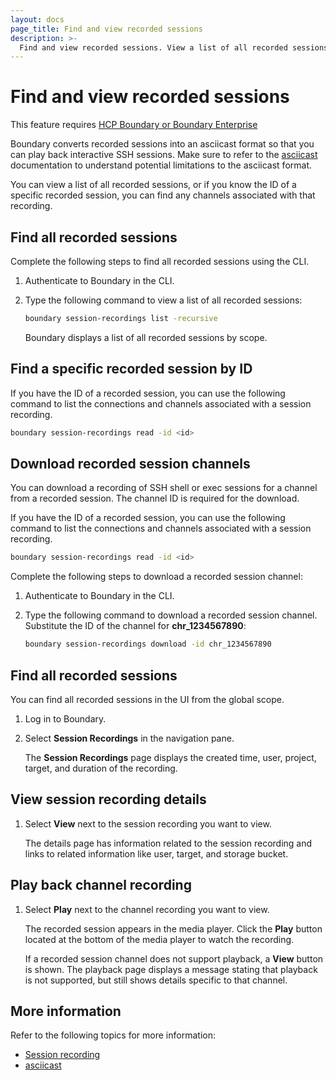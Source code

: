 ```yaml
---
layout: docs
page_title: Find and view recorded sessions
description: >-
  Find and view recorded sessions. View a list of all recorded sessions, or search for a specific recording. Download recorded sessions to meet compliance needs.
---
```


# Find and view recorded sessions

<EnterpriseAlert product="boundary">This feature requires <a href="https://www.hashicorp.com/products/boundary">HCP Boundary or Boundary Enterprise</a></EnterpriseAlert>

Boundary converts recorded sessions into an asciicast format so that you can play back interactive SSH sessions.
Make sure to refer to the [asciicast](/boundary/docs/session-recording#asciicast) documentation to understand potential limitations to the asciicast format.

You can view a list of all recorded sessions, or if you know the ID of a specific recorded session, you can find any channels associated with that recording.

<Tabs>
<Tab heading="CLI">

## Find all recorded sessions

Complete the following steps to find all recorded sessions using the CLI.

1. Authenticate to Boundary in the CLI.
1. Type the following command to view a list of all recorded sessions:

   ```bash
   boundary session-recordings list -recursive
   ```

   Boundary displays a list of all recorded sessions by scope.

## Find a specific recorded session by ID

If you have the ID of a recorded session, you can use the following command to list the connections and channels associated with a session recording.

```bash
boundary session-recordings read -id <id>
```

## Download recorded session channels

You can download a recording of SSH shell or exec sessions for a channel from a recorded session.
The channel ID is required for the download.

If you have the ID of a recorded session, you can use the following command to list the connections and channels associated with a session recording.

```bash
boundary session-recordings read -id <id>
```

Complete the following steps to download a recorded session channel:

1. Authenticate to Boundary in the CLI.
1. Type the following command to download a recorded session channel.
Substitute the ID of the channel for **chr_1234567890**:

   ```bash
   boundary session-recordings download -id chr_1234567890
   ```

</Tab>
<Tab heading="Admin Console">

## Find all recorded sessions

You can find all recorded sessions in the UI from the global scope.

1. Log in to Boundary.
1. Select **Session Recordings** in the navigation pane.

   The **Session Recordings** page displays the created time, user, project,
   target, and duration of the recording.

## View session recording details

1. Select **View** next to the session recording you want to view.

   The details page has information related to the session recording and
   links to related information like user, target, and storage bucket.

## Play back channel recording

1. Select **Play** next to the channel recording you want to view.

   The recorded session appears in the media player.
   Click the **Play** button located at the bottom of the media player
   to watch the recording.

   If a recorded session channel does not support playback, a **View** button
   is shown. The playback page displays a message stating that playback
   is not supported, but still shows details specific to that channel.

</Tab>
</Tabs>

## More information

Refer to the following topics for more information:

- [Session recording](/boundary/docs/session-recording)
- [asciicast](/boundary/docs/session-recording#asciicast)
